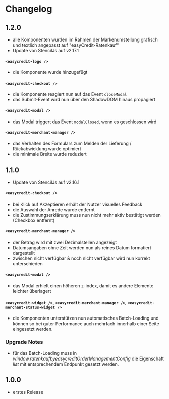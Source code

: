 
<Meta title="Getting Started/Changelog" />

# Changelog

## 1.2.0

- alle Komponenten wurden im Rahmen der Markenumstellung grafisch und textlich angepasst auf "easyCredit-Ratenkauf"
- Update von StencilJs auf v2.17.1

#### `<easycredit-logo />`

- die Komponente wurde hinzugefügt

#### `<easycredit-checkout />`

- die Komponente reagiert nun auf das Event `closeModal`
- das Submit-Event wird nun über den ShadowDOM hinaus propagiert

#### `<easycredit-modal />`

- das Modal triggert das Event `modalClosed`, wenn es geschlossen wird

#### `<easycredit-merchant-manager />`

- das Verhalten des Formulars zum Melden der Lieferung / Rückabwicklung wurde optimiert
- die minimale Breite wurde reduziert

## 1.1.0

- Update von StencilJs auf v2.16.1

#### `<easycredit-checkout />`

- bei Klick auf Akzeptieren erhält der Nutzer visuelles Feedback
- die Auswahl der Anrede wurde entfernt
- die Zustimmungserklärung muss nun nicht mehr aktiv bestätigt werden (Checkbox entfernt)

#### `<easycredit-merchant-manager />`

- der Betrag wird mit zwei Dezimalstellen angezeigt
- Datumsangaben ohne Zeit werden nun als reines Datum formatiert dargestellt
- zwischen nicht verfügbar & noch nicht verfügbar wird nun korrekt unterschieden

#### `<easycredit-modal />`

- das Modal erhielt einen höheren z-index, damit es andere Elemente leichter überlagert

#### `<easycredit-widget />`, `<easycredit-merchant-manager />`, `<easycredit-merchant-status-widget />`

- die Komponenten  unterstützen nun automatisches Batch-Loading und können so bei guter Performance auch mehrfach innerhalb einer Seite eingesetzt werden.

### Upgrade Notes

- für das Batch-Loading muss in <em>window.ratenkaufbyeasycreditOrderManagementConfig</em> die Eigenschaft <em>list</em> mit entsprechendem Endpunkt gesetzt werden.

## 1.0.0
    
- erstes Release
